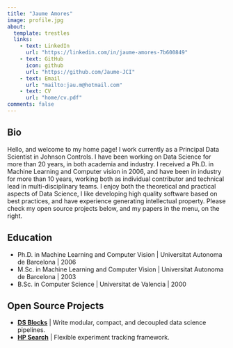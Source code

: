 ```yaml
---
title: "Jaume Amores"
image: profile.jpg
about:
  template: trestles
  links:
    - text: LinkedIn
      url: "https://linkedin.com/in/jaume-amores-7b600849"
    - text: GitHub
      icon: github
      url: "https://github.com/Jaume-JCI"
    - text: Email
      url: "mailto:jau.m@hotmail.com"
    - text: CV
      url: "home/cv.pdf"
comments: false
---
```

::: {.column-page}

## Bio
Hello, and welcome to my home page! I work currently as a Principal Data Scientist in Johnson Controls. I have been working on Data Science for more than 20 years, in both academia and industry. I received a Ph.D. in Machine Learning and Computer vision in 2006, and have been in industry for more than 10 years, working both as individual contributor and technical lead in multi-disciplinary teams. I enjoy both the theoretical and practical aspects of Data Science, I like developing high quality software based on best practices, and have experience generating intellectual property. Please check my open source projects below, and my papers in the menu, on the right. 
<p></p>

## Education

- Ph.D. in Machine Learning and Computer Vision | Universitat Autonoma de Barcelona | 2006 
- M.Sc. in Machine Learning and Computer Vision | Universitat Autonoma de Barcelona | 2003
- B.Sc. in Computer Science | Universitat de Valencia | 2000

<p></p>

## Open Source Projects

- **[DS Blocks](https://jaume-jci.github.io/ds-blocks/)** | Write modular, compact, and decoupled data science pipelines. 
- **[HP Search](https://github.com/Jaume-JCI/hpsearch)** | Flexible experiment tracking framework.

:::
